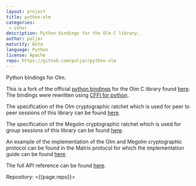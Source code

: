 ```yaml
---
layout: project
title: python-olm
categories: 
 - other
description: Python bindings for the Olm C library.
author: poljar
maturity: Beta
language: Python
license: Apache
repo: https://github.com/poljar/python-olm
---
```


Python bindings for Olm.

This is a fork of the official [python bindings][2] for the Olm C library found [here][1].
The bindings were rewritten using [CFFI for python][3].

The specification of the Olm cryptographic ratchet which is used for peer to
peer sessions of this library can be found [here][4].

The specification of the Megolm cryptographic ratchet which is used for group
sessions of this library can be found [here][5].

An example of the implementation of the Olm and Megolm cryptographic protocol
can be found in the Matrix protocol for which the implementation guide can be
found [here][6].

The full API reference can be found [here][7].

[1]: https://git.matrix.org/git/olm/about/
[2]: https://git.matrix.org/git/olm/tree/python?id=f8c61b8f8432d0b0b38d57f513c5048fb42f22ab
[3]: https://cffi.readthedocs.io/en/latest/
[4]: https://git.matrix.org/git/olm/about/docs/olm.rst
[5]: https://git.matrix.org/git/olm/about/docs/megolm.rst
[6]: https://matrix.org/docs/guides/e2e_implementation.html
[7]: https://poljar.github.io/python-olm/html/index.html

Repository: <{{page.repo}}>
